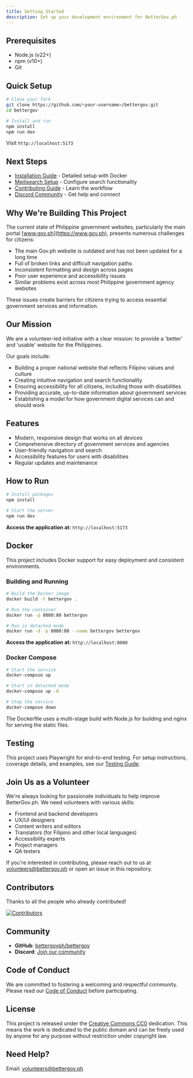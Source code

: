 ```yaml
---
title: Getting Started
description: Set up your development environment for BetterGov.ph
---
```


## Prerequisites

- Node.js (v22+)
- npm (v10+) 
- Git

## Quick Setup

```bash
# Clone your fork
git clone https://github.com/<your-username>/bettergov.git
cd bettergov

# Install and run
npm install
npm run dev
```

Visit `http://localhost:5173`

## Next Steps

- [Installation Guide](/docs/getting-started/installation) - Detailed setup with Docker
- [Meilisearch Setup](/docs/meilisearch) - Configure search functionality  
- [Contributing Guide](/docs/contributing) - Learn the workflow
- [Discord Community](https://discord.gg/mHtThpN8bT) - Get help and connect

## Why We're Building This Project

The current state of Philippine government websites, particularly the main portal [www.gov.ph](https://www.gov.ph), presents numerous challenges for citizens:

- The main Gov.ph website is outdated and has not been updated for a long time
- Full of broken links and difficult navigation paths
- Inconsistent formatting and design across pages
- Poor user experience and accessibility issues
- Similar problems exist across most Philippine government agency websites

These issues create barriers for citizens trying to access essential government services and information.

## Our Mission

We are a volunteer-led initiative with a clear mission: to provide a 'better' and 'usable' website for the Philippines.

Our goals include:

- Building a proper national website that reflects Filipino values and culture
- Creating intuitive navigation and search functionality
- Ensuring accessibility for all citizens, including those with disabilities
- Providing accurate, up-to-date information about government services
- Establishing a model for how government digital services can and should work

## Features

- Modern, responsive design that works on all devices
- Comprehensive directory of government services and agencies
- User-friendly navigation and search
- Accessibility features for users with disabilities
- Regular updates and maintenance

## How to Run

```bash
# Install packages
npm install

# Start the server
npm run dev
```

**Access the application at:** `http://localhost:5173`

## Docker

This project includes Docker support for easy deployment and consistent environments.

### Building and Running

```bash
# Build the Docker image
docker build -t bettergov .

# Run the container
docker run -p 8080:80 bettergov

# Run in detached mode
docker run -d -p 8080:80 --name bettergov bettergov
```

**Access the application at:** `http://localhost:8080`

### Docker Compose

```bash
# Start the service
docker-compose up

# Start in detached mode
docker-compose up -d

# Stop the service
docker-compose down
```

The Dockerfile uses a multi-stage build with Node.js for building and nginx for serving the static files.

## Testing

This project uses Playwright for end-to-end testing. For setup instructions, coverage details, and examples, see our [Testing Guide](/docs/contributing/testing).

## Join Us as a Volunteer

We're always looking for passionate individuals to help improve BetterGov.ph. We need volunteers with various skills:

- Frontend and backend developers
- UX/UI designers
- Content writers and editors
- Translators (for Filipino and other local languages)
- Accessibility experts
- Project managers
- QA testers

If you're interested in contributing, please reach out to us at [volunteers@bettergov.ph](mailto:volunteers@bettergov.ph) or open an issue in this repository.

## Contributors

Thanks to all the people who already contributed!

<a href="https://github.com/bettergovph/bettergov/graphs/contributors">
  <img src="https://contributors-img.web.app/image?repo=bettergovph/bettergov&max=750&columns=20" alt="Contributors" />
</a>

## Community

- **GitHub**: [bettergovph/bettergov](https://github.com/bettergovph/bettergov)
- **Discord**: [Join our community](https://discord.gg/mHtThpN8bT)

## Code of Conduct

We are committed to fostering a welcoming and respectful community. Please read our [Code of Conduct](/docs/contributing/code-of-conduct) before participating.

## License

This project is released under the [Creative Commons CC0](https://creativecommons.org/publicdomain/zero/1.0/) dedication. This means the work is dedicated to the public domain and can be freely used by anyone for any purpose without restriction under copyright law.

## Need Help?

Email: [volunteers@bettergov.ph](mailto:volunteers@bettergov.ph)